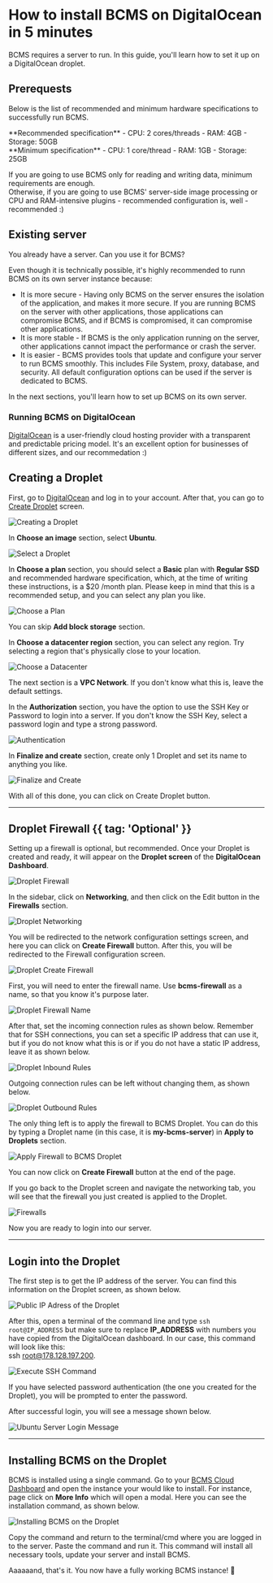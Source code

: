 

# How to install BCMS on DigitalOcean in 5 minutes

BCMS requires a server to run. In this guide, you'll learn how to set it up on a DigitalOcean droplet.

## Prerequests

Below is the list of recommended and minimum hardware specifications to successfully run BCMS.

<div className="grid w-full grid-cols-1 sm:grid-cols-2 sm:gap-4">
  <div>
    **Recommended specification**
    <Note>- CPU: 2 cores/threads - RAM: 4GB - Storage: 50GB</Note>
  </div>
  <div>
    **Minimum specification**
    <Note>- CPU: 1 core/thread - RAM: 1GB - Storage: 25GB</Note>
  </div>
</div>

If you are going to use BCMS only for reading and writing data, minimum requirements are enough.<br />
Otherwise, if you are going to use BCMS' server-side image processing or CPU and RAM-intensive plugins - recommended configuration is, well - recommended :)

## Existing server

You already have a server. Can you use it for BCMS?

Even though it is technically possible, it's highly recommended to runn BCMS on its own server instance because:

- It is more secure - Having only BCMS on the server ensures the isolation of the application, and makes it more secure. If you are running BCMS on the server with other applications, those applications can compromise BCMS, and if BCMS is compromised, it can compromise other applications.
- It is more stable - If BCMS is the only application running on the server, other applications cannot impact the performance or crash the server.
- It is easier - BCMS provides tools that update and configure your server to run BCMS smoothly. This includes File System, proxy, database, and security. All default configuration options can be used if the server is dedicated to BCMS.

In the next sections, you'll learn how to set up BCMS on its own server.

### Running BCMS on DigitalOcean

[DigitalOcean](https://digitalocean.com) is a user-friendly cloud hosting provider with a transparent and predictable pricing model. It's an excellent option for businesses of different sizes, and our recommedation :)

## Creating a Droplet

First, go to [DigitalOcean](https://cloud.digitalocean.com/) and log in to your account. After that, you can go to [Create Droplet](https://docs.digitalocean.com/products/droplets/how-to/create/) screen.

<Image
  src={createADroplet}
  alt="Creating a Droplet"
  unoptimized
  className="w-full"
/>

In **Choose an image** section, select **Ubuntu**.

<Image
  src={selectADroplet}
  alt="Select a Droplet"
  unoptimized
  className="w-full"
/>

In **Choose a plan** section, you should select a **Basic** plan with **Regular SSD** and recommended hardware specification, which, at the time of writing these instructions, is a $20 /month plan. Please keep in mind that this is a recommended setup, and you can select any plan you like.

<Image src={chooseAPlan} alt="Choose a Plan" unoptimized className="w-full" />

You can skip **Add block storage** section.

In **Choose a datacenter region** section, you can select any region. Try selecting a region that's physically close to your location.

<Image
  src={chooseADatacenter}
  alt="Choose a Datacenter"
  unoptimized
  className="w-full"
/>

The next section is a **VPC Network**. If you don't know what this is, leave the default settings.

In the **Authorization** section, you have the option to use the SSH Key or Password to login into a server. If you don't know the SSH Key, select a password login and type a strong password.

<Image
  src={authentication}
  alt="Authentication"
  unoptimized
  className="w-full"
/>

In **Finalize and create** section, create only 1 Droplet and set its name to anything you like.

<Image
  src={finalizeAndCreate}
  alt="Finalize and Create"
  unoptimized
  className="w-full"
/>

With all of this done, you can click on Create Droplet button.

---

## Droplet Firewall {{ tag: 'Optional' }}

Setting up a firewall is optional, but recommended. Once your Droplet is created and ready, it will appear on the **Droplet screen** of the **DigitalOcean Dashboard**.

<Image
  src={dropletScreen}
  alt="Droplet Firewall"
  unoptimized
  className="w-full"
/>

In the sidebar, click on **Networking**, and then click on the Edit button in the **Firewalls** section.

<Image
  src={dropletNetwork}
  alt="Droplet Networking"
  unoptimized
  className="w-full"
/>

You will be redirected to the network configuration settings screen, and here you can click on **Create Firewall** button. After this, you will be redirected to the Firewall configuration screen.

<Image
  src={firewall}
  alt="Droplet Create Firewall"
  unoptimized
  className="w-full"
/>

First, you will need to enter the firewall name. Use **bcms-firewall** as a name, so that you know it's purpose later.

<Image
  src={firewallName}
  alt="Droplet Firewall Name"
  unoptimized
  className="w-full"
/>

After that, set the incoming connection rules as shown below. Remember that for SSH connections, you can set a specific IP address that can use it, but if you do not know what this is or if you do not have a static IP address, leave it as shown below.

<Image
  src={inboundRules}
  alt="Droplet Inbound Rules"
  unoptimized
  className="w-full"
/>

Outgoing connection rules can be left without changing them, as shown below.

<Image
  src={outboundRules}
  alt="Droplet Outbound Rules"
  unoptimized
  className="w-full"
/>

The only thing left is to apply the firewall to BCMS Droplet. You can do this by typing a Droplet name (in this case, it is **my-bcms-server**) in **Apply to Droplets** section.

<Image
  src={applyToDroplets}
  alt="Apply Firewall to BCMS Droplet"
  unoptimized
  className="w-full"
/>

You can now click on **Create Firewall** button at the end of the page.

If you go back to the Droplet screen and navigate the networking tab, you will see that the firewall you just created is applied to the Droplet.

<Image src={firewalls} alt="Firewalls" unoptimized className="w-full" />

Now you are ready to login into our server.

---

## Login into the Droplet

The first step is to get the IP address of the server. You can find this information on the Droplet screen, as shown below.

<Image
  src={publicIpAddressOfTheDroplet}
  alt="Public IP Adress of the Droplet"
  unoptimized
  className="w-full"
/>

After this, open a terminal of the command line and type `ssh root@IP_ADDRESS` but make sure to replace **IP_ADDRESS** with numbers you have copied from the DigitalOcean dashboard. In our case, this command will look like this:<br /> ssh root@178.128.197.200.

<Image
  src={executeSshCommand}
  alt="Execute SSH Command"
  unoptimized
  className="w-full"
/>

If you have selected password authentication (the one you created for the Droplet), you will be prompted to enter the password.

After successful login, you will see a message shown below.

<Image
  src={ubuntuServerLoginMessage}
  alt="Ubuntu Server Login Message"
  unoptimized
  className="w-full"
/>

---

## Installing BCMS on the Droplet

BCMS is installed using a single command. Go to your [BCMS Cloud Dashboard](https://cloud.thebcms.com/) and open the instance your would like to install. For instance, page click on **More Info** which will open a modal. Here you can see the installation command, as shown below.

<Image
  src={openInstanceInstallInstructions}
  alt="Installing BCMS on the Droplet"
  unoptimized
  className="w-full"
/>

Copy the command and return to the terminal/cmd where you are logged in to the server. Paste the command and run it.
This command will install all necessary tools, update your server and install BCMS.

Aaaaaand, that's it. You now have a fully working BCMS instance! 👏
